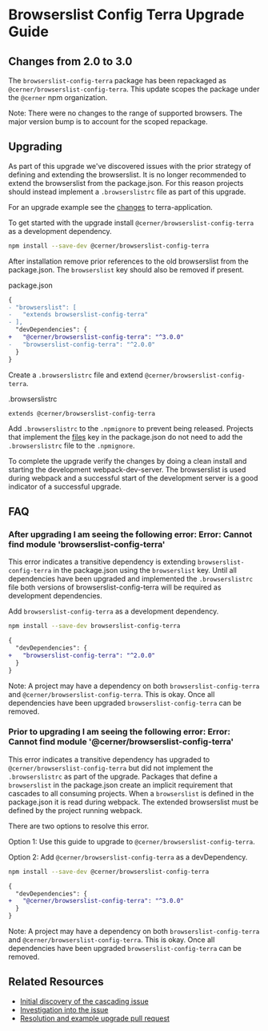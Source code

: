 # Browserslist Config Terra Upgrade Guide

## Changes from 2.0 to 3.0

The `browserslist-config-terra` package has been repackaged as `@cerner/browserslist-config-terra`. This update scopes the package under the `@cerner` npm organization.

Note: There were no changes to the range of supported browsers. The major version bump is to account for the scoped repackage.

## Upgrading

As part of this upgrade we've discovered issues with the prior strategy of defining and extending the browserslist. It is no longer recommended to extend the browserslist from the package.json. For this reason projects should instead implement a `.browserslistrc` file as part of this upgrade.

For an upgrade example see the [changes](https://github.com/cerner/terra-application/commit/a9801e9ccd5e264274582240bf174e3a2006998c) to terra-application.

To get started with the upgrade install `@cerner/browserslist-config-terra` as a development dependency.

```sh
npm install --save-dev @cerner/browserslist-config-terra
```

After installation remove prior references to the old browserslist from the package.json. The `browserslist` key should also be removed if present.

package.json

```diff
{
- "browserslist": [
-   "extends browserslist-config-terra"
- ],
  "devDependencies": {
+   "@cerner/browserslist-config-terra": "^3.0.0"
-   "browserslist-config-terra": "^2.0.0"
  }
}
```

Create a `.browserslistrc` file and extend `@cerner/browserslist-config-terra`.

.browserslistrc

```
extends @cerner/browserslist-config-terra
```

Add `.browserslistrc` to the `.npmignore` to prevent being released. Projects that implement the [files](https://docs.npmjs.com/cli/v6/configuring-npm/package-json#files) key in the package.json do not need to add the `.browserslistrc` file to the `.npmignore`.

To complete the upgrade verify the changes by doing a clean install and starting the development webpack-dev-server. The browserslist is used during webpack and a successful start of the development server is a good indicator of a successful upgrade.

## FAQ

### After upgrading I am seeing the following error: Error: Cannot find module 'browserslist-config-terra'

This error indicates a transitive dependency is extending `browserslist-config-terra` in the package.json using the `browserslist` key. Until all dependencies have been upgraded and implemented the `.browserslistrc` file both versions of browserslist-config-terra will be required as development dependencies.

Add `browserslist-config-terra` as a development dependency. 

```sh
npm install --save-dev browserslist-config-terra
```

```diff
{
  "devDependencies": {
+   "browserslist-config-terra": "^2.0.0"
  }
}
```

Note: A project may have a dependency on both `browserslist-config-terra` and `@cerner/browserslist-config-terra`. This is okay. Once all dependencies have been upgraded `browserslist-config-terra` can be removed. 

### Prior to upgrading I am seeing the following error: Error: Cannot find module '@cerner/browserslist-config-terra'

This error indicates a transitive dependency has upgraded to `@cerner/browserslist-config-terra` but did not implement the `.browserslistrc` as part of the upgrade. Packages that define a `browserslist` in the package.json create an implicit requirement that cascades to all consuming projects. When a `browserslist` is defined in the package.json it is read during webpack. The extended browserslist must be defined by the project running webpack.

There are two options to resolve this error.

Option 1: Use this guide to upgrade to `@cerner/browserslist-config-terra`.

Option 2: Add `@cerner/browserslist-config-terra` as a devDependency.

```sh
npm install --save-dev @cerner/browserslist-config-terra
```

```diff
{
  "devDependencies": {
+   "@cerner/browserslist-config-terra": "^3.0.0"
  }
}
```

Note: A project may have a dependency on both `browserslist-config-terra` and `@cerner/browserslist-config-terra`. This is okay. Once all dependencies have been upgraded `browserslist-config-terra` can be removed.

## Related Resources

- [Initial discovery of the cascading issue](https://github.com/cerner/terra-application/pull/74)
- [Investigation into the issue](https://github.com/cerner/terra-application/issues/109)
- [Resolution and example upgrade pull request](https://github.com/cerner/terra-application/pull/114)
